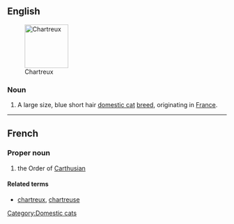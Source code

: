 {{also|chartreux}}
==English==
[[Image:Abbaye fev2006 003.jpg|thumb|right|100px|Chartreux]]

===Noun===
{{en-noun|sg=Chartreux|Chartreux}}

# A large size, blue short hair [[domestic cat]] [[breed]], originating in [[France]].

{{wikipedia|Chartreux}}
{{commonscat|Chartreux}}

[[Category:Domestic cats]]

----

==French==

===Proper noun===
{{fr-proper noun}}

# the Order of [[Carthusian]]

====Related terms====
* [[chartreux]], [[chartreuse]]